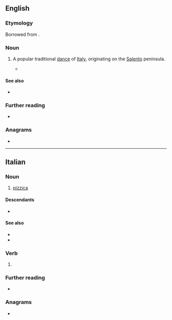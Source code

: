==English==

===Etymology===
Borrowed from {{bor|en|it|pizzica}}.

===Noun===
{{en-noun|?}}

# {{lb|en|dance}} A popular traditional [[dance]] of [[Italy]], originating on the [[Salento]] peninsula.
#* {{quote-journal|en|2007|January 19|The New York Times|Pop and Rock Listings|New York Times|url=http://www.nytimes.com/2007/01/19/arts/music/19pop.html
|passage=With strings, accordion, flute and lots of tambourine, it pays particular attention to the '''pizzica''', a galloping six-beat dance related to the tarantella and long used as a faith-healing cure for spider bites.}}

====See also====
* {{l|en|pizzicata}}

===Further reading===
* {{pedia}}

===Anagrams===
* {{anagrams|en|a=aciipzz|Capizzi}}

----

==Italian==

===Noun===
{{it-noun|f}}

# {{lb|it|dance}} [[#English|pizzica]]

====Descendants====
* {{desc|en|pizzica|bor=1}}

====See also====
* {{l|it|tarantella}}
* {{l|it|tarantismo}}

===Verb===
{{head|it|verb form}}

# {{inflection of|it|pizzicare||3|s|pres|indc|;|2|s|impr}}

===Further reading===
* {{pedia|lang=it}}

===Anagrams===
* {{anagrams|it|a=aciipzz|Capizzi}}
